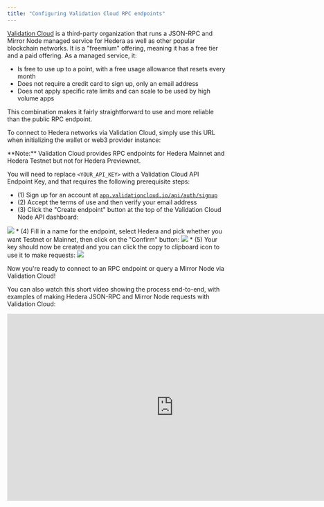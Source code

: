```yaml
---
title: "Configuring Validation Cloud RPC endpoints"
---
```


[Validation Cloud](https://www.validationcloud.io/node)
is a third-party organization that runs a JSON-RPC and Mirror Node managed service for Hedera as well as other
popular blockchain networks. It is a "freemium" offering, meaning it has a free tier and a paid offering. As a
managed service, it:

* Is free to use up to a point, with a free usage allowance that resets every month
* Does not require a credit card to sign up, only an email address
* Does not apply specific rate limits and can scale to be used by high volume apps

This combination makes it fairly straightforward to use and more reliable than the public RPC endpoint.

To connect to Hedera networks via Validation Cloud, simply use this URL when initializing the wallet or web3
provider instance:

<CodeGroup>
</CodeGroup>

<Info>
  **Note:** Validation Cloud provides RPC endpoints for Hedera Mainnet and Hedera Testnet but not for Hedera Previewnet.
</Info>


You will need to replace `<YOUR_API_KEY>`
with a Validation Cloud API Endpoint Key, and that requires the following prerequisite steps:

* (1) Sign up for an account at [`app.validationcloud.io/api/auth/signup`](https://app.validationcloud.io/api/auth/signup)
* (2) Accept the terms of use and then verify your email address
* (3) Click the "Create endpoint" button at the top of the Validation Cloud Node API dashboard:

<Frame>
  <img src="/images/tutorials/more-tutorials/json-rpc-connections/json-rpc-connections-1.png" />
</Frame>
* (4) Fill in a name for the endpoint, select Hedera and pick whether you want Testnet or Mainnet, then click
  on the "Confirm" button:

<Frame>
  <img src="/images/tutorials/more-tutorials/json-rpc-connections/json-rpc-connections-2.png" />
</Frame>
* (5) Your key should now be created and you can click the copy to clipboard icon to use it to make requests:

<Frame>
  <img src="/images/tutorials/more-tutorials/json-rpc-connections/json-rpc-connections-3.png" />
</Frame>

Now you're ready to connect to an RPC endpoint or query a Mirror Node via Validation Cloud!

You can also watch this short video showing the process end-to-end, with examples of making Hedera JSON-RPC and Mirror Node requests with Validation Cloud:

<iframe width="768" height="432" src="https://www.loom.com/share/22cb87ee589248e58c95bbba6edc1667?sid=a93b0c6d-58a9-40de-a230-509b4d2198a3" title="Hedera Ecosystem - get up and running with Validation Cloud" frameborder="0" allow="accelerometer; autoplay; clipboard-write; encrypted-media; gyroscope; picture-in-picture; web-share" referrerpolicy="strict-origin-when-cross-origin" allowfullscreen></iframe>
